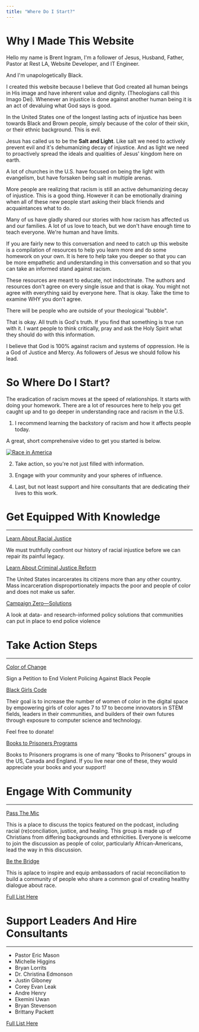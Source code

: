 ```yaml
---
title: "Where Do I Start?"
---
```


# Why I Made This Website
Hello my name is Brent Ingram, I'm a follower of Jesus, Husband, Father, Pastor at Rest LA, Website Developer, and IT Engineer.

And I'm unapologetically Black.

I created this website because I believe that God created all human beings in His image and have inherent value and dignity. (Theologians call this Imago Dei).
Whenever an injustice is done against another human being it is an act of devaluing what God says is good. 

In the United States one of the longest lasting acts of injustice has been towards Black and Brown people, simply because of the color of their skin, or their ethnic background. This is evil.

Jesus has called us to be the **Salt and Light**. Like salt we need to actively prevent evil and it's dehumanizing decay of injustice. And as light we need to proactively spread the ideals and qualities of Jesus' kingdom here on earth.

A lot of churches in the U.S. have focused on being the light with evangelism, but have forsaken being salt in multiple arenas.

More people are realizing that racism is still an active dehumanizing decay of injustice. 
This is a good thing. 
However it can be emotionally draining when all of these new people start asking their black friends and acquaintances what to do. 

Many of us have gladly shared our stories with how racism has affected us and our families.  A lot of us love to teach, but we don't have enough time to teach everyone. We're human and have limits.  

If you are fairly new to this conversation and need to catch up this website is a compilation of resources to help you learn more and do some homework on your own. It is here to help take you deeper so that you can be more empathetic and understanding in this conversation and so that you can take an informed stand against racism. 

These resources are meant to educate, not indoctrinate. The authors and resources don't agree on every single issue and that is okay. You might not agree with everything said by everyone here. That is okay. Take the time to examine WHY you don't agree. 

There will be people who are outside of your theological "bubble". 

That is okay. All truth is God's truth. If you find that something is true run with it. 
I want people to think critically, pray and ask the Holy Spirit what they should do with this information.

I believe that God is 100% against racism and systems of oppression. He is a God of Justice and Mercy. 
As followers of Jesus we should follow his lead.


# So Where Do I Start?
The eradication of racism moves at the speed of relationships. It starts with doing your homework. 
There are a lot of resources here to help you get caught up and to go deeper in understanding race and racism in the U.S.

1. I recommend learning the backstory of racism and how it affects people today. 

 A great, short comprehensive video to get you started is below.

[![Race in America](http://img.youtube.com/vi/AGUwcs9qJXY/0.jpg)](http://www.youtube.com/watch?v=AGUwcs9qJXY "Race in America")



2. Take action, so you're not just filled with information. 

3. Engage with your community and your spheres of influence. 

4. Last, but not least support and hire consultants that are dedicating their lives to this work.


# Get Equipped With Knowledge
---
[Learn About Racial Justice](https://eji.org/racial-justice/)

We must truthfully confront our history of racial injustice before we can repair its painful legacy.

[Learn About Criminal Justice Reform](https://eji.org/criminal-justice-reform/)

The United States incarcerates its citizens more than any other country. Mass incarceration disproportionately impacts the poor and people of color and does not make us safer. 




[Campaign Zero—Solutions](https://www.joincampaignzero.org/solutions#solutionsoverview)

A look at data- and research-informed policy solutions that communities can put in place to end police violence




# Take Action Steps
---
[Color of Change](https://act.colorofchange.org/signup/state-emergency-black-people-are-dying)

Sign a Petition to End Violent Policing Against Black People

[Black Girls Code](https://www.blackgirlscode.com/)

Their goal is to increase the number of women of color in the digital space by empowering girls of color ages 7 to 17 to become innovators in STEM fields, leaders in their communities, and builders of their own futures through exposure to computer science and technology. 

Feel free to donate!

[Books to Prisoners Programs](https://prisonbookprogram.org/resources/other-books-to-prisoners-programs/)

Books to Prisoners programs is one of many “Books to Prisoners” groups in the US, Canada and England. If you live near one of these, they would appreciate your books and your support! 

# Engage With Community
---
[Pass The Mic](https://www.facebook.com/groups/RAANpassthemic/)

This is a place to discuss the topics featured on the podcast, including racial (re)conciliation, justice, and healing. This group is made up of Christians from differing backgrounds and ethnicities. Everyone is welcome to join the discussion as people of color, particularly African-Americans, lead the way in this discussion. 

[Be the Bridge](https://www.facebook.com/beabridgebuilder/)

This is aplace to inspire and equip ambassadors of racial reconciliation to build a community of people who share a common goal of creating healthy dialogue about race.

[Full List Here](/communities)

# Support Leaders And Hire Consultants
---

- Pastor Eric Mason
- Michelle Higgins
- Bryan Lorrits
- Dr. Christina Edmonson
- Justin Giboney
- Corey Evan Leak
- Andre Henry
- Ekemini Uwan
- Bryan Stevenson
- Brittany Packett


 
[Full List Here](/leaders)


